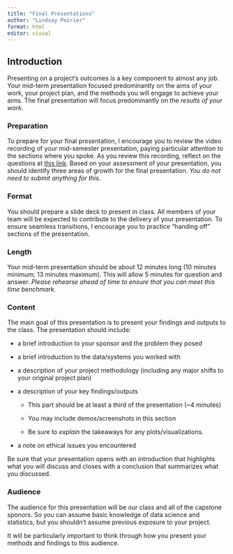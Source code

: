 ```yaml
---
title: "Final Presentations"
author: "Lindsay Poirier"
format: html
editor: visual
---
```


## Introduction

Presenting on a project's outcomes is a key component to almost any job. Your mid-term presentation focused predominantly on the aims of your work, your project plan, and the methods you will engage to achieve your aims. The final presentation will focus predominantly on the *results of your work*.

### Preparation

To prepare for your final presentation, I encourage you to review the video recording of your mid-semester presentation, paying particular attention to the sections where you spoke. As you review this recording, reflect on the questions at [this link](presentation-tips.html). Based on your assessment of your presentation, you should identify three areas of growth for the final presentation. *You do not need to submit anything for this.* 

### Format

You should prepare a slide deck to present in class. All members of your team will be expected to contribute to the delivery of your presentation. To ensure seamless transitions, I encourage you to practice "handing off" sections of the presentation.

### Length

Your mid-term presentation should be about 12 minutes long (10 minutes minimum; 13 minutes maximum). This will allow 5 minutes for question and answer. *Please rehearse ahead of time to ensure that you can meet this time benchmark.*

### Content

The main goal of this presentation is to present your findings and outputs to the class. The presentation should include:

-   a brief introduction to your sponsor and the problem they posed

-   a brief introduction to the data/systems you worked with

-   a description of your project methodology (including any major shifts to your original project plan)

-   a description of your key findings/outputs

    -   This part should be at least a third of the presentation (\~4 minutes)

    -   You may include demos/screenshots in this section

    -   Be sure to *explain* the takeaways for any plots/visualizations.

-   a note on ethical issues you encountered

Be sure that your presentation opens with an introduction that highlights what you will discuss and closes with a conclusion that summarizes what you discussed.

### Audience

The audience for this presentation will be our class and all of the capstone sponors. So you can assume basic knowledge of data science and statistics, but you shouldn't assume previous exposure to your project.

It will be particularly important to think through how you present your methods and findings to this audience.

